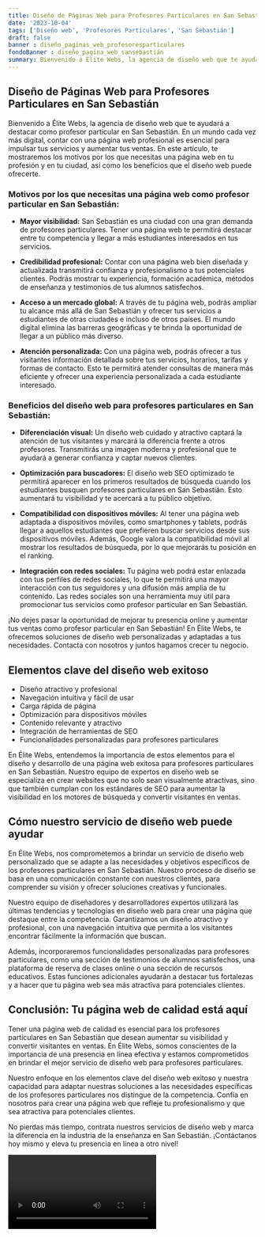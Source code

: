 ```yaml
---
title: Diseño de Páginas Web para Profesores Particulares en San Sebastián
date: '2023-10-04'
tags: ['Diseño web', 'Profesores Particulares', 'San Sebastián']
draft: false
banner : diseño_paginas_web_profesoresparticulares
fondoBanner : diseño_pagina_web_sansebastián
summary: Bienvenido a Élite Webs, la agencia de diseño web que te ayudará a destacar como profesor particular en San Sebastián. En un mundo cada vez más digital, contar con una página web profesional es esencial para impulsar tus servicios y aumentar tus ventas. En este artículo, te mostraremos los motivos por los que necesitas una página web en tu profesión y en tu ciudad, así como los beneficios que el diseño web puede ofrecerte.
---
```


## Diseño de Páginas Web para Profesores Particulares en San Sebastián

Bienvenido a Élite Webs, la agencia de diseño web que te ayudará a destacar como profesor particular en San Sebastián. En un mundo cada vez más digital, contar con una página web profesional es esencial para impulsar tus servicios y aumentar tus ventas. En este artículo, te mostraremos los motivos por los que necesitas una página web en tu profesión y en tu ciudad, así como los beneficios que el diseño web puede ofrecerte.

### Motivos por los que necesitas una página web como profesor particular en San Sebastián:

- **Mayor visibilidad:** San Sebastián es una ciudad con una gran demanda de profesores particulares. Tener una página web te permitirá destacar entre tu competencia y llegar a más estudiantes interesados en tus servicios.

- **Credibilidad profesional:** Contar con una página web bien diseñada y actualizada transmitirá confianza y profesionalismo a tus potenciales clientes. Podrás mostrar tu experiencia, formación académica, métodos de enseñanza y testimonios de tus alumnos satisfechos.

- **Acceso a un mercado global:** A través de tu página web, podrás ampliar tu alcance más allá de San Sebastián y ofrecer tus servicios a estudiantes de otras ciudades e incluso de otros países. El mundo digital elimina las barreras geográficas y te brinda la oportunidad de llegar a un público más diverso.

- **Atención personalizada:** Con una página web, podrás ofrecer a tus visitantes información detallada sobre tus servicios, horarios, tarifas y formas de contacto. Esto te permitirá atender consultas de manera más eficiente y ofrecer una experiencia personalizada a cada estudiante interesado.

### Beneficios del diseño web para profesores particulares en San Sebastián:

- **Diferenciación visual:** Un diseño web cuidado y atractivo captará la atención de tus visitantes y marcará la diferencia frente a otros profesores. Transmitirás una imagen moderna y profesional que te ayudará a generar confianza y captar nuevos clientes.

- **Optimización para buscadores:** El diseño web SEO optimizado te permitirá aparecer en los primeros resultados de búsqueda cuando los estudiantes busquen profesores particulares en San Sebastián. Esto aumentará tu visibilidad y te acercará a tu público objetivo.

- **Compatibilidad con dispositivos móviles:** Al tener una página web adaptada a dispositivos móviles, como smartphones y tablets, podrás llegar a aquellos estudiantes que prefieren buscar servicios desde sus dispositivos móviles. Además, Google valora la compatibilidad móvil al mostrar los resultados de búsqueda, por lo que mejorarás tu posición en el ranking.

- **Integración con redes sociales:** Tu página web podrá estar enlazada con tus perfiles de redes sociales, lo que te permitirá una mayor interacción con tus seguidores y una difusión más amplia de tu contenido. Las redes sociales son una herramienta muy útil para promocionar tus servicios como profesor particular en San Sebastián.

¡No dejes pasar la oportunidad de mejorar tu presencia online y aumentar tus ventas como profesor particular en San Sebastián! En Élite Webs, te ofrecemos soluciones de diseño web personalizadas y adaptadas a tus necesidades. Contacta con nosotros y juntos hagamos crecer tu negocio.

<GifSeo />

<Cta />

## Elementos clave del diseño web exitoso

- Diseño atractivo y profesional
- Navegación intuitiva y fácil de usar
- Carga rápida de página
- Optimización para dispositivos móviles
- Contenido relevante y atractivo
- Integración de herramientas de SEO
- Funcionalidades personalizadas para profesores particulares

En Élite Webs, entendemos la importancia de estos elementos para el diseño y desarrollo de una página web exitosa para profesores particulares en San Sebastián. Nuestro equipo de expertos en diseño web se especializa en crear websites que no solo sean visualmente atractivas, sino que también cumplan con los estándares de SEO para aumentar la visibilidad en los motores de búsqueda y convertir visitantes en ventas.

## Cómo nuestro servicio de diseño web puede ayudar

En Élite Webs, nos comprometemos a brindar un servicio de diseño web personalizado que se adapte a las necesidades y objetivos específicos de los profesores particulares en San Sebastián. Nuestro proceso de diseño se basa en una comunicación constante con nuestros clientes, para comprender su visión y ofrecer soluciones creativas y funcionales.

Nuestro equipo de diseñadores y desarrolladores expertos utilizará las últimas tendencias y tecnologías en diseño web para crear una página que destaque entre la competencia. Garantizamos un diseño atractivo y profesional, con una navegación intuitiva que permita a los visitantes encontrar fácilmente la información que buscan.

Además, incorporaremos funcionalidades personalizadas para profesores particulares, como una sección de testimonios de alumnos satisfechos, una plataforma de reserva de clases online o una sección de recursos educativos. Estas funciones adicionales ayudarán a destacar tus fortalezas y a hacer que tu página web sea más atractiva para potenciales clientes.

## Conclusión: Tu página web de calidad está aquí

Tener una página web de calidad es esencial para los profesores particulares en San Sebastián que desean aumentar su visibilidad y convertir visitantes en ventas. En Élite Webs, somos conscientes de la importancia de una presencia en línea efectiva y estamos comprometidos en brindar el mejor servicio de diseño web para profesores particulares.

Nuestro enfoque en los elementos clave del diseño web exitoso y nuestra capacidad para adaptar nuestras soluciones a las necesidades específicas de los profesores particulares nos distingue de la competencia. Confía en nosotros para crear una página web que refleje tu profesionalismo y que sea atractiva para potenciales clientes.

No pierdas más tiempo, contrata nuestros servicios de diseño web y marca la diferencia en la industria de la enseñanza en San Sebastián. ¡Contáctanos hoy mismo y eleva tu presencia en línea a otro nivel!

<Video />

<CtaBot job='Profesores Particulares' city='San Sebastián'/>

<Gmaps query='San Sebastián+españa+maps' />